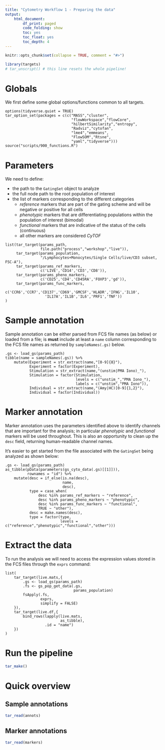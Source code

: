 ```yaml
---
title: "Cytometry Workflow 1 - Preparing the data"
output: 
    html_document:
        df_print: paged
        code_folding: show
        toc: yes
        toc_float: yes
        toc_depth: 4
---
```


```r
knitr::opts_chunk$set(collapse = TRUE, comment = "#>")
```

```r
library(targets)
# tar_unscript() # this line resets the whole pipeline!
```

# Globals

We first define some global options/functions common to all targets.

```targets
options(tidyverse.quiet = TRUE)
tar_option_set(packages = c(c("MASS","cluster",
                              "flowWorkspace","flowCore",
                              "hilbertSimilarity","entropy",
                              "Radviz","cytofan",
                              "lme4","emmeans",
                              "FlowSOM","Rtsne",
                              "yaml","tidyverse")))
source("scripts/900_functions.R")
```

# Parameters

We need to define:

 - the path to the `GatingSet` object to analyze
 - the full node path to the root population of interest
 - the list of markers corresponding to the different categories
     - *reference* markers that are part of the gating scheme and will be negative or positive for all cells
     - *phenotypic* markers that are differentiating populations within the population of interest (bimodal)
     - *functional* markers that are indicative of the status of the cells (continuous)
     - all other markers are considered *CyTOF*

```targets
list(tar_target(params_path,
                file.path("process","workshop","live")),
     tar_target(params_population,
                "/Lymphocytes+Monocytes/Single Cells/live/CD3 subset, FSC-A"),
     tar_target(params_ref_markers,
                c('LIVE','CD14','CD3','CD8')),
     tar_target(params_pheno_markers,
                c('CD25','CD4','CD45RA','FOXP3','gd')),
     tar_target(params_func_markers,
                c('CCR6','CCR7','CD137','CD69','GMCSF','HLADR','IFNG','IL10',
                  'IL17A','IL1B','IL6','PRF1','TNF'))
)
```

# Sample annotation

Sample annotation can be either parsed from FCS file names (as below) or loaded from a file; is **must** include at least a `name` column corresponding to the FCS file names as returned by `sampleNames(.gs)` below.

```targets
.gs <- load_gs(params_path)
tibble(name = sampleNames(.gs)) %>% 
    mutate(Experiment = str_extract(name,"[0-9]{8}"),
           Experiment = factor(Experiment),
           Stimulation = str_extract(name,"(unstim|PMA Iono)_"),
           Stimulation = factor(Stimulation,
                                levels = c("unstim_","PMA Iono_"),
                                labels = c("unstim","PMA Iono")),
           Individual = str_extract(name,"(Amy|HC)[0-9]{1,2}"),
           Individual = factor(Individual))
```

# Marker annotation

Marker annotation uses the parameters identified above to identify channels that are important for the analysis; in particular *phenotypic* and *functional* markers will be used throughout. This is also an opportunity to clean up the `desc` field, returning human-readable channel names.

It's easier to get started from the file associated with the `GatingSet` being analyzed as shown below:

```targets
.gs <- load_gs(params_path)
as_tibble(pData(parameters(gs_cyto_data(.gs)[[1]])),
          rownames = "id") %>% 
    mutate(desc = if_else(is.na(desc),
                          name,
                          desc),
           type = case_when(
               desc %in% params_ref_markers ~ "reference",
               desc %in% params_pheno_markers ~ "phenotypic",
               desc %in% params_func_markers ~ "functional",
               TRUE ~ "other"),
           desc = make.names(desc),
           type = factor(type,
                         levels = c("reference","phenotypic","functional","other")))
```

# Extract the data

To run the analysis we will need to access the expression values stored in the FCS files through the `exprs` command:

```targets
list(
    tar_target(live.mats,{
        .gs <- load_gs(params_path)
        .fs <- gs_pop_get_data(.gs,
                               params_population)
        fsApply(.fs,
                exprs,
                simplify = FALSE)
    }),
    tar_target(live.df,{
        bind_rows(lapply(live.mats,
                         as_tibble),
                  .id = "name")
    })
)
```

# Run the pipeline

```r
tar_make()
```

# Quick overview

## Sample annotations

```r
tar_read(annots)
```

## Marker annotations

```r
tar_read(markers)
```

